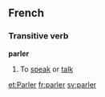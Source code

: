 ==French==
===Transitive verb===
'''parler'''
#To [[speak]] or [[talk]]
{{fr-conj-er|parl|avoir}}

[[et:Parler]]
[[fr:parler]]
[[sv:parler]]